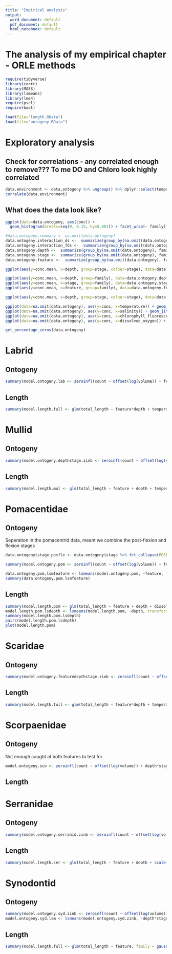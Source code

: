 ```yaml
---
title: "Empirical analysis"
output:
  word_document: default
  pdf_document: default
  html_notebook: default
---
```


# The analysis of my empirical chapter - ORLE methods 

```r
require(tidyverse)
library(corrr)
library(MASS)
library(lsmeans)
library(lme4)
require(pscl)
require(boot)
```

```r
load(file="length.RData")
load(file="ontogeny.RData")
```




# Exploratory analysis

## Check for correlations - any correlated enough to remove??? To me DO and Chloro look highly correlated
```r
data.environment <- data.ontogeny %>% ungroup() %>% dplyr::select(temperature, salinity, chlorophyll_fluorescence, dissolved_oxygen) 
correlate(data.environment)
```

## What does the data look like?
```r
ggplot(data=data.ontogeny, aes(conc)) + 
  geom_histogram(breaks=seq(0, 0.15, by=0.001)) + facet_wrap(~ family) + labs(x="concentration")
```


```r
#data.ontogeny.summary <- na.omit(data.ontogeny)
data.ontogeny.interaction_ds <-  summarize(group_by(na.omit(data.ontogeny), family, depth,stage), conc.mean = mean(conc), conc.se = sd(conc)/n())
data.ontogeny.interaction_fds <-  summarize(group_by(na.omit(data.ontogeny), feature, family, depth,stage), conc.mean = mean(conc), conc.se = sd(conc)/n())
data.ontogeny.depth <-  summarize(group_by(na.omit(data.ontogeny), family, depth), conc.mean = mean(conc), conc.se = sd(conc)/n())
data.ontogeny.stage <-  summarize(group_by(na.omit(data.ontogeny), family, stage), conc.mean = mean(conc), conc.se = sd(conc)/n())
data.ontogeny.feature <-  summarize(group_by(na.omit(data.ontogeny), family, feature), conc.mean = mean(conc), conc.se = sd(conc)/n())

ggplot(aes(y=conc.mean, x=depth, group=stage, colour=stage), data=data.ontogeny.interaction_ds) + geom_point() + geom_line() + geom_errorbar(aes(ymin=conc.mean-conc.se,ymax=conc.mean+conc.se),width=.1) + facet_wrap(~family, scales = "free")

ggplot(aes(y=conc.mean, x=depth, group=family), data=data.ontogeny.depth) + geom_point(aes(colour=family)) + geom_line(aes(colour=family))
ggplot(aes(y=conc.mean, x=stage, group=family), data=data.ontogeny.stage) + geom_point(aes(group=family, colour=family)) + geom_line(aes(colour=family))
ggplot(aes(y=conc.mean, x=feature, group=family), data=data.ontogeny.feature) + geom_point(aes(group=family, colour=family)) + geom_line(aes(colour=family))

ggplot(aes(y=conc.mean, x=depth, group=stage, colour=stage), data=data.ontogeny.interaction_fds) + geom_point() + geom_line() + facet_grid(feature ~ family, scales = "free")

ggplot(data=na.omit(data.ontogeny), aes(y=conc, x=temperature)) + geom_jitter(aes(colour = family)) + stat_smooth(aes(colour=family), method="lm", se=FALSE)
ggplot(data=na.omit(data.ontogeny), aes(y=conc, x=salinity)) + geom_jitter(aes(colour = family)) + stat_smooth(aes(group=family, colour=family),method="lm",se=FALSE)
ggplot(data=na.omit(data.ontogeny), aes(y=conc, x=chlorophyll_fluorescence)) + geom_jitter(aes(colour = family)) + stat_smooth(aes(colour=family), method="lm",se=FALSE)
ggplot(data=na.omit(data.ontogeny), aes(y=conc, x=dissolved_oxygen)) + geom_jitter(aes(colour = family)) + stat_smooth(aes(group=family,colour=family), method="lm",se=FALSE)

```

```r
get_percentage_zeros(data.ontogeny)
```

# Labrid
## Ontogeny
```r
summary(model.ontogeny.lab <- zeroinfl(count ~ offset(log(volume)) + feature*stage + depth*stage + temperature.scale + chloro.scale,  dist="negbin", link="logit", data=data.ontogeny))
```

## Length
```r
summary(model.length.full <- glm(total_length ~ feature*depth + temperature + chlorophyll_fluorescence, family = gaussian(link="log"), data=data.length))
```


# Mullid

## Ontogeny
```r
summary(model.ontogeny.depthstage.zinb <- zeroinfl(count ~ offset(log(volume)) + depth*stage +  do.scale + temperature.scale,  dist="negbin", link="logit", data=data.ontogeny),control = glm.control(maxit=200))
```


## Length
```r
summary(model.length.mul <- glm(total_length ~ feature + depth + temperature, family = gaussian(link="log"), data=data.length))

```


# Pomacentidae

## Ontogeny

Seperation in the pomacentrid data, meant we combine the post-flexion and flexion stages


```r

data.ontogeny$stage.posfle <- data.ontogeny$stage %>% fct_collapse(POSFLE = c("POS","FLE"))

summary(model.ontogeny.pom <- zeroinfl(count ~ offset(log(volume)) + feature + depth*stage.comb + temp.scale + do.scale, dist="negbin", link="logit", data=data.ontogeny))

data.ontogeny.pom.lsmfeature <- lsmeans(model.ontogeny.pom, ~feature, transform="response")
summary(data.ontogeny.pom.lsmfeature)

```

## Length
```r
summary(model.length.pom <- glm(total_length ~ feature + depth + dissolved_oxygen, family = gaussian(link="log"), data=data.length))
model.length.pom.lsdepth <- lsmeans(model.length.pom, ~depth, transform="response")
summary(model.length.pom.lsdepth)
pairs(model.length.pom.lsdepth)
plot(model.length.pom) 
```

# Scaridae

## Ontogeny
```r
summary(model.ontogeny.featuredepthstage.zinb <- zeroinfl(count ~ offset(log(volume)) + feature*depth*stage.prefle + temperature.scale,  dist="negbin", link="logit", data=data.ontogeny))
```

## Length
```r
summary(model.length.full <- glm(total_length ~ feature*depth + temperature.scale, family = gaussian(link="log"), data=data.length))
```

# Scorpaenidae

## Ontogeny

Not enough caught at both features to test for 
```r
model.ontogeny.sco <- zeroinfl(count ~ offset(log(volume)) + depth*stage + temperature.scale, dist="negbin", link="logit", data=data.ontogeny, maxit = 1000)
```


## Length

# Serranidae

## Ontogeny
```r
summary(model.ontogeny.serranid.zinb <- zeroinfl(count ~ offset(log(volume)) + depth*stage + scale(salinity) + scale(dissolved_oxygen),  dist="negbin", link="logit", data=filter(data.ontogeny, family=="serranidae")))
```

## Length
```r
summary(model.length.ser <- glm(total_length ~ feature + depth + scale(temperature), family = gaussian(link="log"), data=filter(data.length, family=="serranidae")))
```

# Synodontid

## Ontogeny
```r
summary(model.ontogeny.syd.zinb <- zeroinfl(count ~ offset(log(volume)) + depth*stage +scale(temperature),  dist="negbin", link="logit", data=filter(data.ontogeny, family=="synodontidae")))
model.ontogeny.syd.lsm <- lsmeans(model.ontogeny.syd.zinb, ~depth*stage)
```

## Length
```r
summary(model.length.full <- glm(total_length ~ feature, family = gaussian(link="log"), data=filter(data.length, family=="synodontidae")))
```



